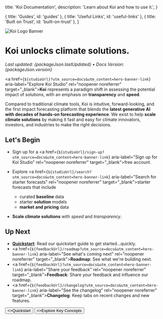 

  title: 'Koi Documentation',
  description:
    'Learn about Koi and how to use it.',
}

  { title: 'Guides', id: 'guides' },
  { title: 'Useful Links', id: 'useful-links' },
  { title: 'Built on Trust', id: 'built-on-trust' },
]

<HeroPattern />

<Image
  src={koiLogoBanner}
  alt="Koi Logo Banner"
  className="w-full mt-0"
/>

# Koi unlocks climate solutions.

*Last updated: {packageJson.lastUpdated} &bull; Docs Version: {packageJson.version}*

<a href={`${studioUrl}?utm_source=docs&utm_content=hero-banner-link`} aria-label="Explore Koi Studio" rel="noopener noreferrer" target="_blank"><strong>Koi</strong></a>
represents a paradigm shift in assessing the potential impact of solutions, with an
emphasis on **transparency** and **speed**.

Compared to traditional climate tools, Koi is intuitive, forward-looking, and the first
impact forecasting platform that blends the **latest generative AI with decades of hands-on forecasting experience**.
We exist to help **scale climate solutions** by making it fast and easy for climate innovators, investors, and industries to make the right decisions.

## Let's Begin

- Sign up for a <a href={`${studioUrl}/sign-up?utm_source=docs&utm_content=hero-banner-link`} aria-label="Sign up for Koi Studio" rel="noopener noreferrer" target="_blank">free account</a>.
- Explore <a href={`${studioUrl}/search?utm_source=docs&utm_content=hero-banner-link`} aria-label="Search for starter forecasts" rel="noopener noreferrer" target="_blank">starter forecasts</a>
that include
  - curated **baseline** data
  - starter **solution** models
  - **market and pricing** data

- **Scale climate solutions** with *speed* and *transparency*.

## Up Next

- [**Quickstart**](/docs/quickstart): Read our quickstart guide to get started...quickly.
- <a href={`${feedbackUrl}/roadmap?utm_source=docs&utm_content=hero-banner-link`} aria-label="See what's coming next" rel="noopener noreferrer" target="_blank"><strong>Roadmap</strong></a>: See what we're building next.
- <a href={`${feedbackUrl}?utm_source=docs&utm_content=hero-banner-link`} aria-label="Share your feedback" rel="noopener noreferrer" target="_blank"><strong>Feedback</strong></a>: Share your feedback and influence our roadmap.
- <a href={`${feedbackUrl}/changelog?utm_source=docs&utm_content=hero-banner-link`} aria-label="See the changelog" rel="noopener noreferrer" target="_blank"><strong>Changelog</strong></a>: Keep tabs on recent changes and new features.

<div className="not-prose mb-16 mt-6 flex gap-3">
  <Button href="/docs/quickstart" arrow="right">
    <>Quickstart</>
  </Button>
  <Button href="/docs/key-concepts" variant="outline">
    <>Explore Key Concepts</>
  </Button>
</div>


<Guides />

<UsefulLinks />

<BuiltOnTrust />

<Callouts />
